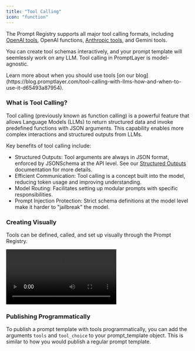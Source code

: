 ```yaml
---
title: "Tool Calling"
icon: "function"
---
```


The Prompt Registry supports all major tool calling formats, including [OpenAI tools](https://platform.openai.com/docs/guides/function-calling), OpenAI functions, [Anthropic tools](https://docs.anthropic.com/en/docs/build-with-claude/tool-use), and Gemini tools.

You can create tool schemas interactively, and your prompt template will seemlessly work on any LLM. Tool calling in PromptLayer is model-agnostic.

<Tip>
Learn more about when you should use tools [on our blog](https://blog.promptlayer.com/tool-calling-with-llms-how-and-when-to-use-it-d65493a87954).
</Tip>

### What is Tool Calling?

Tool calling (previously known as function calling) is a powerful feature that allows Language Models (LLMs) to return structured data and invoke predefined functions with JSON arguments. This capability enables more complex interactions and structured outputs from LLMs.

Key benefits of tool calling include:

- Structured Outputs: Tool arguments are always in JSON format, enforced by JSONSchema at the API level. See our [Structured Outputs](/features/prompt-registry/structured-outputs) documentation for more details.
- Efficient Communication: Tool calling is a concept built into the model, reducing token usage and improving understanding.
- Model Routing: Facilitates setting up modular prompts with specific responsibilities.
- Prompt Injection Protection: Strict schema definitions at the model level make it harder to "jailbreak" the model.

### Creating Visually

Tools can be defined, called, and set up visually through the Prompt Registry.

<video controls="controls">
    <source src="/videos/create-function.mp4" type="video/mp4" />
</video>

### Publishing Programmatically

To publish a prompt template with tools programmatically, you can add the arguments `tools` and `tool_choice` to your prompt_template object. This is similar to how you would publish a regular prompt template.
